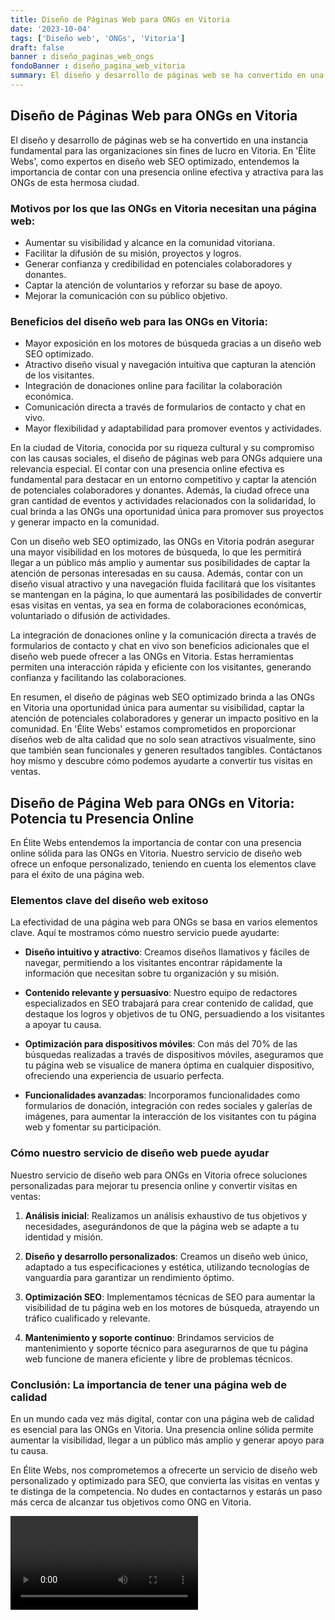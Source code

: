 ```yaml
---
title: Diseño de Páginas Web para ONGs en Vitoria
date: '2023-10-04'
tags: ['Diseño web', 'ONGs', 'Vitoria']
draft: false
banner : diseño_paginas_web_ongs
fondoBanner : diseño_pagina_web_vitoria
summary: El diseño y desarrollo de páginas web se ha convertido en una instancia fundamental para las organizaciones sin fines de lucro en Vitoria. En 'Élite Webs', como expertos en diseño web SEO optimizado, entendemos la importancia de contar con una presencia online efectiva y atractiva para las ONGs de esta hermosa ciudad.
---
```


## Diseño de Páginas Web para ONGs en Vitoria

El diseño y desarrollo de páginas web se ha convertido en una instancia fundamental para las organizaciones sin fines de lucro en Vitoria. En 'Élite Webs', como expertos en diseño web SEO optimizado, entendemos la importancia de contar con una presencia online efectiva y atractiva para las ONGs de esta hermosa ciudad.

### Motivos por los que las ONGs en Vitoria necesitan una página web:
- Aumentar su visibilidad y alcance en la comunidad vitoriana.
- Facilitar la difusión de su misión, proyectos y logros.
- Generar confianza y credibilidad en potenciales colaboradores y donantes.
- Captar la atención de voluntarios y reforzar su base de apoyo.
- Mejorar la comunicación con su público objetivo.

### Beneficios del diseño web para las ONGs en Vitoria:
- Mayor exposición en los motores de búsqueda gracias a un diseño web SEO optimizado.
- Atractivo diseño visual y navegación intuitiva que capturan la atención de los visitantes.
- Integración de donaciones online para facilitar la colaboración económica.
- Comunicación directa a través de formularios de contacto y chat en vivo.
- Mayor flexibilidad y adaptabilidad para promover eventos y actividades.

En la ciudad de Vitoria, conocida por su riqueza cultural y su compromiso con las causas sociales, el diseño de páginas web para ONGs adquiere una relevancia especial. El contar con una presencia online efectiva es fundamental para destacar en un entorno competitivo y captar la atención de potenciales colaboradores y donantes. Además, la ciudad ofrece una gran cantidad de eventos y actividades relacionados con la solidaridad, lo cual brinda a las ONGs una oportunidad única para promover sus proyectos y generar impacto en la comunidad.

Con un diseño web SEO optimizado, las ONGs en Vitoria podrán asegurar una mayor visibilidad en los motores de búsqueda, lo que les permitirá llegar a un público más amplio y aumentar sus posibilidades de captar la atención de personas interesadas en su causa. Además, contar con un diseño visual atractivo y una navegación fluida facilitará que los visitantes se mantengan en la página, lo que aumentará las posibilidades de convertir esas visitas en ventas, ya sea en forma de colaboraciones económicas, voluntariado o difusión de actividades.

La integración de donaciones online y la comunicación directa a través de formularios de contacto y chat en vivo son beneficios adicionales que el diseño web puede ofrecer a las ONGs en Vitoria. Estas herramientas permiten una interacción rápida y eficiente con los visitantes, generando confianza y facilitando las colaboraciones.

En resumen, el diseño de páginas web SEO optimizado brinda a las ONGs en Vitoria una oportunidad única para aumentar su visibilidad, captar la atención de potenciales colaboradores y generar un impacto positivo en la comunidad. En 'Élite Webs' estamos comprometidos en proporcionar diseños web de alta calidad que no solo sean atractivos visualmente, sino que también sean funcionales y generen resultados tangibles. Contáctanos hoy mismo y descubre cómo podemos ayudarte a convertir tus visitas en ventas.

<GifSeo />

<Cta />

## Diseño de Página Web para ONGs en Vitoria: Potencia tu Presencia Online

En Élite Webs entendemos la importancia de contar con una presencia online sólida para las ONGs en Vitoria. Nuestro servicio de diseño web ofrece un enfoque personalizado, teniendo en cuenta los elementos clave para el éxito de una página web. 

### Elementos clave del diseño web exitoso

La efectividad de una página web para ONGs se basa en varios elementos clave. Aquí te mostramos cómo nuestro servicio puede ayudarte:

- **Diseño intuitivo y atractivo**: Creamos diseños llamativos y fáciles de navegar, permitiendo a los visitantes encontrar rápidamente la información que necesitan sobre tu organización y su misión.

- **Contenido relevante y persuasivo**: Nuestro equipo de redactores especializados en SEO trabajará para crear contenido de calidad, que destaque los logros y objetivos de tu ONG, persuadiendo a los visitantes a apoyar tu causa.

- **Optimización para dispositivos móviles**: Con más del 70% de las búsquedas realizadas a través de dispositivos móviles, aseguramos que tu página web se visualice de manera óptima en cualquier dispositivo, ofreciendo una experiencia de usuario perfecta.

- **Funcionalidades avanzadas**: Incorporamos funcionalidades como formularios de donación, integración con redes sociales y galerías de imágenes, para aumentar la interacción de los visitantes con tu página web y fomentar su participación.

### Cómo nuestro servicio de diseño web puede ayudar

Nuestro servicio de diseño web para ONGs en Vitoria ofrece soluciones personalizadas para mejorar tu presencia online y convertir visitas en ventas:

1. **Análisis inicial**: Realizamos un análisis exhaustivo de tus objetivos y necesidades, asegurándonos de que la página web se adapte a tu identidad y misión.

2. **Diseño y desarrollo personalizados**: Creamos un diseño web único, adaptado a tus especificaciones y estética, utilizando tecnologías de vanguardia para garantizar un rendimiento óptimo.

3. **Optimización SEO**: Implementamos técnicas de SEO para aumentar la visibilidad de tu página web en los motores de búsqueda, atrayendo un tráfico cualificado y relevante.

4. **Mantenimiento y soporte continuo**: Brindamos servicios de mantenimiento y soporte técnico para asegurarnos de que tu página web funcione de manera eficiente y libre de problemas técnicos.

### Conclusión: La importancia de tener una página web de calidad

En un mundo cada vez más digital, contar con una página web de calidad es esencial para las ONGs en Vitoria. Una presencia online sólida permite aumentar la visibilidad, llegar a un público más amplio y generar apoyo para tu causa.

En Élite Webs, nos comprometemos a ofrecerte un servicio de diseño web personalizado y optimizado para SEO, que convierta las visitas en ventas y te distinga de la competencia. No dudes en contactarnos y estarás un paso más cerca de alcanzar tus objetivos como ONG en Vitoria.

[^1]: Vitoria, también conocida como Gasteiz, es la capital del País Vasco en España. La ciudad destaca por su historia rica y su arquitectura medieval, siendo reconocida por su Plan Medieval, que conserva su diseño original del siglo XIII. Además, Vitoria ha sido galardonada en varias ocasiones como la ciudad más verde de Europa, siendo un ejemplo de sostenibilidad en cuanto a parques y áreas verdes.

[^2]: Diseñar una página web optimizada para SEO implica implementar estrategias que mejoren la visibilidad y el posicionamiento en los motores de búsqueda, permitiendo que tu página web aparezca en los primeros resultados cuando los usuarios busquen términos relacionados con tu ONG.

<Video />

<CtaBot job='ONGs' city='Vitoria'/>

<Gmaps query='Vitoria+españa+maps' />